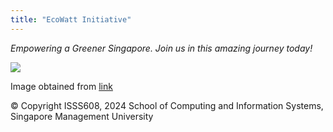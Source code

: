 ```yaml
---
title: "EcoWatt Initiative"
---
```


*Empowering a Greener Singapore. Join us in this amazing journey today!*

![](images/ema-pl-logo.png){fig-align="center"}

Image obtained from [link](https://www.poweringlives.gov.sg/programmes/eap/)

© Copyright ISSS608, 2024 School of Computing and Information Systems, Singapore Management University
